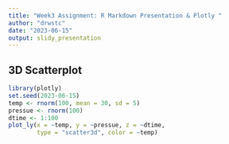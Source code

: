 ```yaml
---
title: "Week3 Assignment: R Markdown Presentation & Plotly "
author: "drwstc"
date: "2023-06-15"
output: slidy_presentation
---
```


## 3D Scatterplot

```r
library(plotly)
set.seed(2023-06-15)
temp <- rnorm(100, mean = 30, sd = 5)
pressue <- rnorm(100)
dtime <- 1:100
plot_ly(x = ~temp, y = ~pressue, z = ~dtime,
        type = "scatter3d", color = ~temp)
```